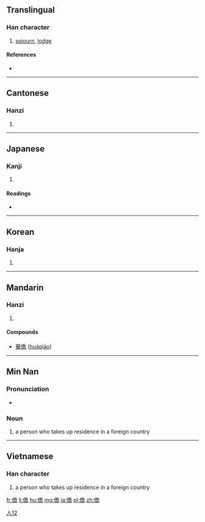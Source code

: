 {{also|侨}}
==Translingual==

===Han character===
{{Han char|rn=9|rad=人|as=12|sn=14|four=2222<sub>7</sub>|canj=人竹大月 (OHKB)|ids=⿰[[亻]][[喬]]}}

# [[sojourn]], [[lodge]]

====References====
* {{Han ref|kx=0116.120|dkj=01088|dj=0247.240|hdz=10220.040|uh=50D1|ud=20689|bh=B9B4|bd=47540}}

----

==Cantonese==

===Hanzi===
{{yue-hanzi|jyut=kiu4|y=kiu4|sim=侨}}

# {{defn|lang=yue|sort=人12}}

----

==Japanese==

===Kanji===
{{ja-kanji|grade=|rs=人12}}

# {{defn|lang=ja|sort=人12}}

====Readings====
* {{ja-readings|goon=[[ぎょう]] (gyō)|kanon=[[きょう]] (kyō)|kun=[[たかい]] (takai)}}

----

==Korean==

===Hanja===
{{ko-hanja|hangeul=[[교]]|rv=gyo|mr=kyo}}

# {{defn|lang=ko|sort=人12}}

----

==Mandarin==

===Hanzi===
{{cmn-hanzi|sim=侨|pin=[[qiáo]] ([[qiao2]])|wg=ch'iao<sup>2</sup>}}

# {{defn|lang=cmn|sort=人12}}

====Compounds====
<!-- added 13 entries (need converting to traditional form)
*[[侨办]]
*[[侨胞]]
*[[侨汇]]
*[[侨居]]
*[[侨眷]]
*[[侨民]]
*[[侨区]]
*[[侨商]]
*[[侨属]]
*[[侨务]]
*[[侨乡]]
*[[侨寓]]
*[[侨资]] -->
* [[華僑]] ([[huáqiáo]])

----

==Min Nan==

===Pronunciation===
* {{IPA|[ kiau˧˥ ]|lang=nan}}

===Noun===
{{nan-noun|t|poj=kiâu|pojt=kiau5|tra=僑|sim=侨|rs=人12}}

# {{context|literary|lang=nan|sort=人12}} a person who takes up residence in a foreign country

[[Category:Min Nan literary terms|人12]]
----

==Vietnamese==

===Han character===
{{vi-hantu|kiều|rs=人12}}

# {{lb|vi|literary}} a person who takes up residence in a foreign country

[[fr:僑]]
[[li:僑]]
[[hu:僑]]
[[mg:僑]]
[[ja:僑]]
[[pl:僑]]
[[zh:僑]]